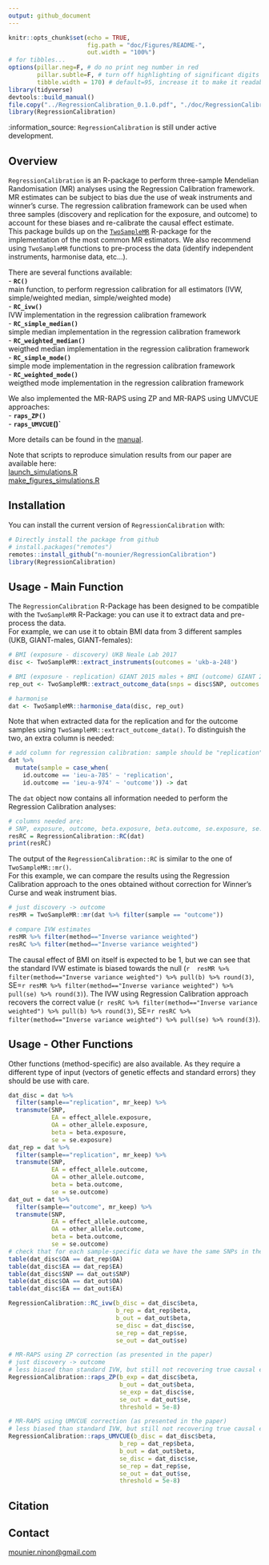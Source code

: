```yaml
---
output: github_document
---
```


<!-- README.md is generated from README.Rmd. Please edit that file -->

```r
knitr::opts_chunk$set(echo = TRUE,
                      fig.path = "doc/Figures/README-",
                      out.width = "100%")
# for tibbles...
options(pillar.neg=F, # do no print neg number in red
        pillar.subtle=F, # turn off highlighting of significant digits
        tibble.width = 170) # default=95, increase it to make it readable
library(tidyverse)
devtools::build_manual()
file.copy("../RegressionCalibration_0.1.0.pdf", "./doc/RegressionCalibration-manual.pdf")
library(RegressionCalibration)

```

:information\_source: `RegressionCalibration` is still under active development.

## Overview
[//]:*******

`RegressionCalibration` is an R-package to perform three-sample Mendelian Randomisation (MR) analyses using the Regression Calibration framework. MR estimates can be subject to bias due the use of weak instruments and winner’s curse. The regression calibration framework can be used when three samples (discovery and replication for the exposure, and outcome) to account for these biases and re-calibrate the causal effect estimate.           
This package builds up on the [`TwoSampleMR`](https://github.com/MRCIEU/TwoSampleMR/) R-package for the implementation of the most common MR estimators. We also recommend using `TwoSampleMR` functions to pre-process the data (identify independent instruments, harmonise data, etc...).


There are several functions available:  
-   **`RC()`**   
main function, to perform regression calibration for all estimators (IVW, simple/weighted median, simple/weighted mode)   
-   **`RC_ivw()`**  
IVW implementation in the regression calibration framework   
-   **`RC_simple_median()`**  
simple median implementation in the regression calibration framework   
-   **`RC_weighted_median()`**  
weigthed median implementation in the regression calibration framework   
-   **`RC_simple_mode()`**  
simple mode implementation in the regression calibration framework   
-   **`RC_weighted_mode()`**  
weigthed mode implementation in the regression calibration framework    

We also implemented the MR-RAPS using ZP and MR-RAPS using UMVCUE approaches:    
-   **`raps_ZP()`**  
-   **`raps_UMVCUE`()`**  

More details can be found in the [manual](doc/RegressionCalibration-manual.pdf).     

Note that scripts to reproduce simulation results from our paper are available here:   
[launch_simulations.R](inst/Scripts/launch_simulations.R)   
[make_figures_simulations.R](inst/Scripts/launch_simulations.R)    

## Installation
[//]:*******

You can install the current version of `RegressionCalibration` with:    
```r
# Directly install the package from github
# install.packages("remotes")
remotes::install_github("n-mounier/RegressionCalibration")
library(RegressionCalibration)
```
<!--- Note: using remotes instead of devtools leads to re-build the package
and apparently, it may be a problem with R 3.4 and macOS, 
see https://stackoverflow.com/questions/43595457/alternate-compiler-for-installing-r-packages-clang-error-unsupported-option/43943631#43943631 --->

## Usage - Main Function
[//]:*******

The `RegressionCalibration` R-Package has been designed to be compatible with the `TwoSampleMR` R-Package: you can use it to extract data and pre-process the data.   
For example, we can use it to obtain BMI data from 3 different samples (UKB, GIANT-males, GIANT-females):

```r

# BMI (exposure - discovery) UKB Neale Lab 2017 
disc <- TwoSampleMR::extract_instruments(outcomes = 'ukb-a-248') 

# BMI (exposure - replication) GIANT 2015 males + BMI (outcome) GIANT 2015 females 
rep_out <- TwoSampleMR::extract_outcome_data(snps = disc$SNP, outcomes =c('ieu-a-785', 'ieu-a-974'))

# harmonise
dat <- TwoSampleMR::harmonise_data(disc, rep_out)

``` 

Note that when extracted data for the replication and for the outcome samples using `TwoSampleMR::extract_outcome_data()`. To distinguish the two, an extra column is needed: 

```r

# add column for regression calibration: sample should be "replication" or "outcome"
dat %>%
  mutate(sample = case_when(
    id.outcome == 'ieu-a-785' ~ 'replication',
    id.outcome == 'ieu-a-974' ~ 'outcome')) -> dat

``` 

The `dat` object now contains all information needed to perform the Regression Calibration analyses:

```r
# columns needed are: 
# SNP, exposure, outcome, beta.exposure, beta.outcome, se.exposure, se.outcome, mr_keep, sample
resRC = RegressionCalibration::RC(dat)
print(resRC)
``` 

The output of the `RegressionCalibration::RC` is similar to the one of `TwoSampleMR::mr()`.    
For this example, we can compare the results using the Regression Calibration approach to the ones obtained without correction for Winner's Curse and weak instrument bias.  

```r
# just discovery -> outcome
resMR = TwoSampleMR::mr(dat %>% filter(sample == "outcome"))

# compare IVW estimates
resMR %>% filter(method=="Inverse variance weighted")
resRC %>% filter(method=="Inverse variance weighted")
``` 

The causal effect of BMI on itself is expected to be 1, but we can see that the standard IVW estimate is biased towards the null (`r  resMR %>% filter(method=="Inverse variance weighted") %>% pull(b) %>% round(3)`, SE=`r resMR %>% filter(method=="Inverse variance weighted") %>% pull(se) %>% round(3)`). The IVW using Regression Calibration approach recovers the correct value (`r resRC %>% filter(method=="Inverse variance weighted") %>% pull(b) %>% round(3)`, SE=`r resRC %>% filter(method=="Inverse variance weighted") %>% pull(se) %>% round(3)`).

## Usage - Other Functions

Other functions (method-specific) are also available. As they require a different type of input (vectors of genetic effects and standard errors) they should be use with care.

```r
dat_disc = dat %>%
  filter(sample=="replication", mr_keep) %>%
  transmute(SNP,
            EA = effect_allele.exposure,
            OA = other_allele.exposure,
            beta = beta.exposure,
            se = se.exposure)
dat_rep = dat %>%
  filter(sample=="replication", mr_keep) %>%
  transmute(SNP,
            EA = effect_allele.outcome,
            OA = other_allele.outcome,
            beta = beta.outcome,
            se = se.outcome)
dat_out = dat %>%
  filter(sample=="outcome", mr_keep) %>%
  transmute(SNP,
            EA = effect_allele.outcome,
            OA = other_allele.outcome,
            beta = beta.outcome,
            se = se.outcome)
# check that for each sample-specific data we have the same SNPs in the same order
table(dat_disc$OA == dat_rep$OA)
table(dat_disc$EA == dat_rep$EA)
table(dat_disc$SNP == dat_out$SNP)
table(dat_disc$OA == dat_out$OA)
table(dat_disc$EA == dat_out$EA)

RegressionCalibration::RC_ivw(b_disc = dat_disc$beta,
                              b_rep = dat_rep$beta,
                              b_out = dat_out$beta,
                              se_disc = dat_disc$se,
                              se_rep = dat_rep$se,
                              se_out = dat_out$se)

# MR-RAPS using ZP correction (as presented in the paper) 
# just discovery -> outcome
# less biased than standard IVW, but still not recovering true causal effect
RegressionCalibration::raps_ZP(b_exp = dat_disc$beta,
                               b_out = dat_out$beta,
                               se_exp = dat_disc$se,
                               se_out = dat_out$se,
                               threshold = 5e-8)

# MR-RAPS using UMVCUE correction (as presented in the paper)
# less biased than standard IVW, but still not recovering true causal effect
RegressionCalibration::raps_UMVCUE(b_disc = dat_disc$beta,
                               b_rep = dat_rep$beta,
                               b_out = dat_out$beta,
                               se_disc = dat_disc$se,
                               se_rep = dat_rep$se,
                               se_out = dat_out$se,
                               threshold = 5e-8)

``` 

## Citation
[//]:*******


## Contact
<mounier.ninon@gmail.com>
